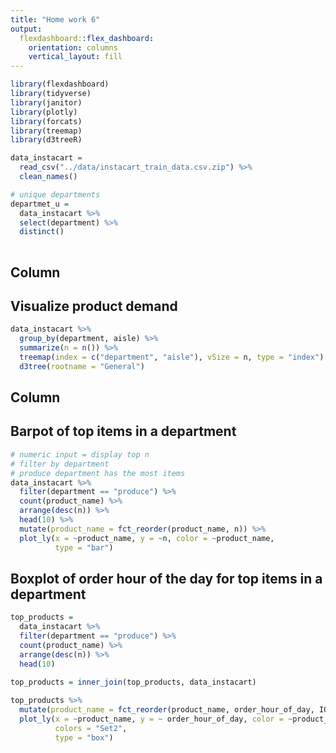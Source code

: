 ```yaml
---
title: "Home work 6"
output: 
  flexdashboard::flex_dashboard:
    orientation: columns
    vertical_layout: fill
---
```


```r
library(flexdashboard)
library(tidyverse)
library(janitor)
library(plotly)
library(forcats)
library(treemap)
library(d3treeR)
```

```r
data_instacart = 
  read_csv("../data/instacart_train_data.csv.zip") %>%
  clean_names()

# unique departments
departmet_u = 
  data_instacart %>%
  select(department) %>%
  distinct()
  
```



Column {data-width=500}
-----------------------------------------------------------------------
## Visualize product demand   
```r
data_instacart %>% 
  group_by(department, aisle) %>%
  summarize(n = n()) %>% 
  treemap(index = c("department", "aisle"), vSize = n, type = "index") %>% 
  d3tree(rootname = "General")
```



Column {data-width=500}
-----------------------------------------------------------------------
## Barpot of top items in a department  
```r
# numeric input = display top n
# filter by department 
# produce department has the most items
data_instacart %>%
  filter(department == "produce") %>%
  count(product_name) %>% 
  arrange(desc(n)) %>%
  head(10) %>%
  mutate(product_name = fct_reorder(product_name, n)) %>% 
  plot_ly(x = ~product_name, y = ~n, color = ~product_name, 
          type = "bar")
```

## Boxplot of order hour of the day for top items in a department 
```r
top_products =
  data_instacart %>%
  filter(department == "produce") %>%
  count(product_name) %>% 
  arrange(desc(n)) %>%
  head(10) 
  
top_products = inner_join(top_products, data_instacart)  

top_products %>%
  mutate(product_name = fct_reorder(product_name, order_hour_of_day, IQR)) %>% 
  plot_ly(x = ~product_name, y = ~ order_hour_of_day, color = ~product_name,
          colors = "Set2",
          type = "box")
```

